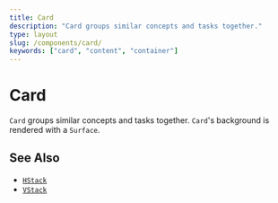 ```yaml
---
title: Card
description: "Card groups similar concepts and tasks together."
type: layout
slug: /components/card/
keywords: ["card", "content", "container"]
---
```


# Card

`Card` groups similar concepts and tasks together. `Card`'s background is rendered with a `Surface`.

<!-- props -->
<!-- Automatically Generated -->

<!-- /Automatically Generated -->
<!-- /props -->

## See Also

- [`HStack`](/components/hstack/)
- [`VStack`](/components/vstack/)
